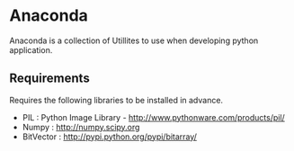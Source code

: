 = Anaconda =
Anaconda is a collection of Utillites to use when developing python application.

== Requirements ==
Requires the following libraries to be installed in advance.
* PIL : Python Image Library - http://www.pythonware.com/products/pil/
* Numpy : http://numpy.scipy.org
* BitVector : http://pypi.python.org/pypi/bitarray/

